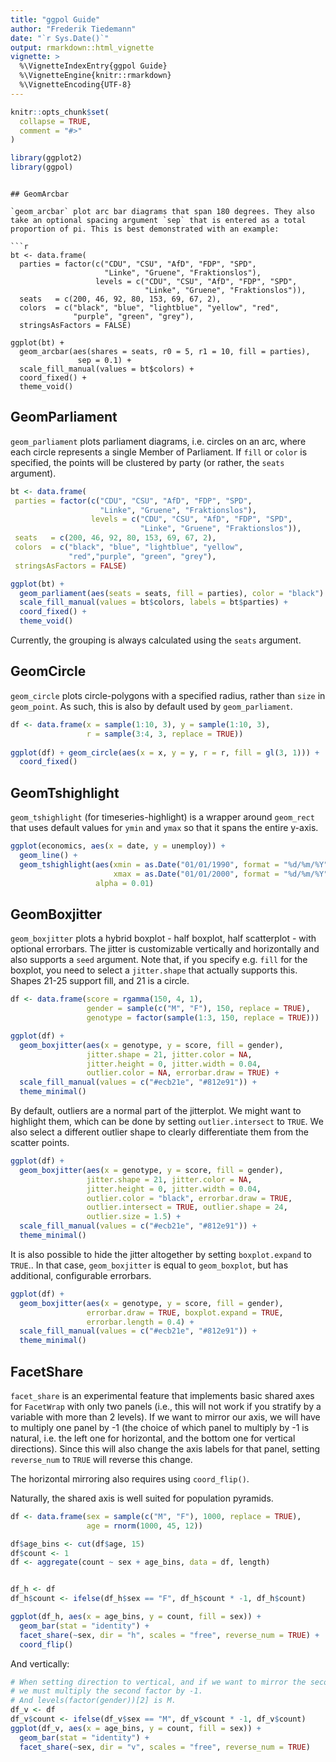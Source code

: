```yaml
---
title: "ggpol Guide"
author: "Frederik Tiedemann"
date: "`r Sys.Date()`"
output: rmarkdown::html_vignette
vignette: >
  %\VignetteIndexEntry{ggpol Guide}
  %\VignetteEngine{knitr::rmarkdown}
  %\VignetteEncoding{UTF-8}
---
```


```r
knitr::opts_chunk$set(
  collapse = TRUE,
  comment = "#>"
)

library(ggplot2)
library(ggpol)
```
```

## GeomArcbar

`geom_arcbar` plot arc bar diagrams that span 180 degrees. They also take an optional spacing argument `sep` that is entered as a total proportion of pi. This is best demonstrated with an example:

```r
bt <- data.frame(
  parties = factor(c("CDU", "CSU", "AfD", "FDP", "SPD",
                     "Linke", "Gruene", "Fraktionslos"),
                   levels = c("CDU", "CSU", "AfD", "FDP", "SPD",
                              "Linke", "Gruene", "Fraktionslos")),
  seats   = c(200, 46, 92, 80, 153, 69, 67, 2),
  colors  = c("black", "blue", "lightblue", "yellow", "red",
              "purple", "green", "grey"),
  stringsAsFactors = FALSE)

ggplot(bt) + 
  geom_arcbar(aes(shares = seats, r0 = 5, r1 = 10, fill = parties), 
               sep = 0.1) + 
  scale_fill_manual(values = bt$colors) +
  coord_fixed() +
  theme_void()
```

## GeomParliament

`geom_parliament` plots parliament diagrams, i.e. circles on an arc, where each circle represents a single Member of Parliament. If `fill` or `color` is specified, the points will be clustered by party (or rather, the `seats` argument).

```r
bt <- data.frame(
 parties = factor(c("CDU", "CSU", "AfD", "FDP", "SPD", 
                    "Linke", "Gruene", "Fraktionslos"),
                  levels = c("CDU", "CSU", "AfD", "FDP", "SPD", 
                             "Linke", "Gruene", "Fraktionslos")),
 seats   = c(200, 46, 92, 80, 153, 69, 67, 2),
 colors  = c("black", "blue", "lightblue", "yellow", 
             "red","purple", "green", "grey"),
 stringsAsFactors = FALSE)

ggplot(bt) + 
  geom_parliament(aes(seats = seats, fill = parties), color = "black") + 
  scale_fill_manual(values = bt$colors, labels = bt$parties) +
  coord_fixed() + 
  theme_void()
```

Currently, the grouping is always calculated using the `seats` argument.

## GeomCircle

`geom_circle` plots circle-polygons with a specified radius, rather than `size` in `geom_point`. As such, this is also by default used by `geom_parliament`.

```r
df <- data.frame(x = sample(1:10, 3), y = sample(1:10, 3),
                 r = sample(3:4, 3, replace = TRUE))
 
ggplot(df) + geom_circle(aes(x = x, y = y, r = r, fill = gl(3, 1))) +
  coord_fixed()
```

## GeomTshighlight

`geom_tshighlight` (for timeseries-highlight) is a wrapper around `geom_rect` that uses default values for `ymin` and `ymax` so that it spans the entire y-axis.

```r
ggplot(economics, aes(x = date, y = unemploy)) +
  geom_line() +
  geom_tshighlight(aes(xmin = as.Date("01/01/1990", format = "%d/%m/%Y"), 
                       xmax = as.Date("01/01/2000", format = "%d/%m/%Y")),
                   alpha = 0.01)
```

## GeomBoxjitter

`geom_boxjitter` plots a hybrid boxplot - half boxplot, half scatterplot - with optional errorbars. The jitter is customizable vertically and horizontally and also supports a `seed` argument. Note that, if you specify e.g. `fill` for the boxplot, you need to select a `jitter.shape` that actually supports this. Shapes 21-25 support fill, and 21 is a circle. 

```r
df <- data.frame(score = rgamma(150, 4, 1), 
                 gender = sample(c("M", "F"), 150, replace = TRUE), 
                 genotype = factor(sample(1:3, 150, replace = TRUE)))

ggplot(df) + 
  geom_boxjitter(aes(x = genotype, y = score, fill = gender),
                 jitter.shape = 21, jitter.color = NA, 
                 jitter.height = 0, jitter.width = 0.04,
                 outlier.color = NA, errorbar.draw = TRUE) +
  scale_fill_manual(values = c("#ecb21e", "#812e91")) +
  theme_minimal()
```

By default, outliers are a normal part of the jitterplot. We might want to highlight them, which can be done by setting `outlier.intersect` to `TRUE`. We also select a different outlier shape to clearly differentiate them from the scatter points. 

```r
ggplot(df) + 
  geom_boxjitter(aes(x = genotype, y = score, fill = gender),
                 jitter.shape = 21, jitter.color = NA, 
                 jitter.height = 0, jitter.width = 0.04,
                 outlier.color = "black", errorbar.draw = TRUE,
                 outlier.intersect = TRUE, outlier.shape = 24,
                 outlier.size = 1.5) +
  scale_fill_manual(values = c("#ecb21e", "#812e91")) +
  theme_minimal()
```

It is also possible to hide the jitter altogether by setting `boxplot.expand` to `TRUE`.. In that case, `geom_boxjitter` is equal to `geom_boxplot`, but has additional, configurable errorbars.

```r
ggplot(df) + 
  geom_boxjitter(aes(x = genotype, y = score, fill = gender),
                 errorbar.draw = TRUE, boxplot.expand = TRUE,
                 errorbar.length = 0.4) +
  scale_fill_manual(values = c("#ecb21e", "#812e91")) +
  theme_minimal()
```

## FacetShare

`facet_share` is an experimental feature that implements basic shared axes for `FacetWrap` with only two panels (i.e., this will not work if you stratify by a variable with more than 2 levels). If we want to mirror our axis, we will have to multiply one panel by -1 (the choice of which panel to multiply by -1 is natural, i.e. the left one for horizontal, and the bottom one for vertical directions). Since this will also change the axis labels for that panel, setting `reverse_num` to `TRUE` will reverse this change. 

The horizontal mirroring also requires using `coord_flip()`. 

Naturally, the shared axis is well suited for population pyramids.

```r
df <- data.frame(sex = sample(c("M", "F"), 1000, replace = TRUE),
                 age = rnorm(1000, 45, 12))

df$age_bins <- cut(df$age, 15)
df$count <- 1
df <- aggregate(count ~ sex + age_bins, data = df, length)


df_h <- df
df_h$count <- ifelse(df_h$sex == "F", df_h$count * -1, df_h$count)

ggplot(df_h, aes(x = age_bins, y = count, fill = sex)) + 
  geom_bar(stat = "identity") +
  facet_share(~sex, dir = "h", scales = "free", reverse_num = TRUE) + 
  coord_flip()
```

And vertically:

```r
# When setting direction to vertical, and if we want to mirror the second panel,
# we must multiply the second factor by -1.
# And levels(factor(gender))[2] is M. 
df_v <- df
df_v$count <- ifelse(df_v$sex == "M", df_v$count * -1, df_v$count)
ggplot(df_v, aes(x = age_bins, y = count, fill = sex)) + 
  geom_bar(stat = "identity") +
  facet_share(~sex, dir = "v", scales = "free", reverse_num = TRUE)
```